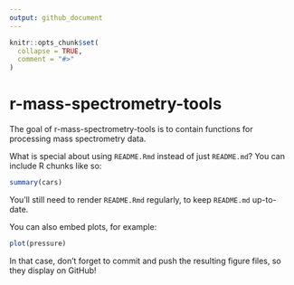 ```yaml
---
output: github_document
---
```


<!-- README.md is generated from README.Rmd. Please edit that file -->

```r
knitr::opts_chunk$set(
  collapse = TRUE,
  comment = "#>"
)
```

# r-mass-spectrometry-tools

<!-- badges: start -->
<!-- badges: end -->

The goal of r-mass-spectrometry-tools is to contain functions for processing mass spectrometry data.

What is special about using `README.Rmd` instead of just `README.md`? You can include R chunks like so:

```r
summary(cars)
```

You'll still need to render `README.Rmd` regularly, to keep `README.md` up-to-date.

You can also embed plots, for example:

```r

plot(pressure)

```

In that case, don't forget to commit and push the resulting figure files, so they display on GitHub!

